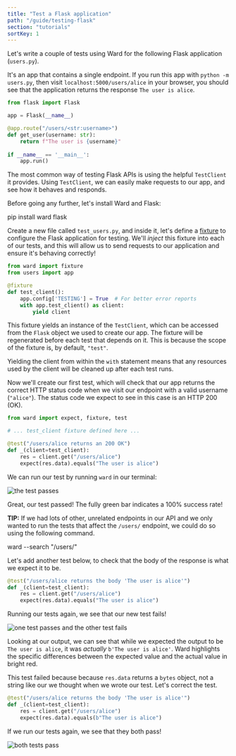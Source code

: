 ```yaml
---
title: "Test a Flask application"
path: "/guide/testing-flask"
section: "tutorials"
sortKey: 1
---
```


Let's write a couple of tests using Ward for the following Flask application (`users.py`).

It's an app that contains a single endpoint. If you run this app with `python -m users.py`,
then visit `localhost:5000/users/alice` in your browser, you should see that the application
returns the response `The user is alice`.

```python
from flask import Flask

app = Flask(__name__)

@app.route("/users/<str:username>")
def get_user(username: str):
    return f"The user is {username}"
    
if __name__ == '__main__':
    app.run()
```

The most common way of testing Flask APIs is using the helpful `TestClient` it provides.
Using `TestClient`, we can easily make requests to our app, and see how it behaves and responds.

Before going any further, let's install Ward and Flask:

<TerminalCommand>
pip install ward flask
</TerminalCommand>

Create a new file called `test_users.py`, and inside it, let's define a [fixture](/guide/fixtures) to configure
the Flask application for testing. We'll *inject* this fixture into each of our tests, and this will allow us to
send requests to our application and ensure it's behaving correctly!

```python
from ward import fixture
from users import app

@fixture
def test_client():
    app.config['TESTING'] = True  # For better error reports    
    with app.test_client() as client:
        yield client
```

This fixture yields an instance of the `TestClient`, which can be accessed from the `Flask` object we
used to create our app. The fixture will be regenerated before each test that depends on it. This is 
because the scope of the fixture is, by default, `"test"`.

Yielding the client from within the `with` statement means that any resources
used by the client will be cleaned up after each test runs.

Now we'll create our first test, which will check that our app returns the correct HTTP status code when we
visit our endpoint with a valid username (`"alice"`). The status code we expect to see in this case is an HTTP 200 (OK).

```python
from ward import expect, fixture, test

# ... test_client fixture defined here ...

@test("/users/alice returns an 200 OK")
def _(client=test_client):
    res = client.get("/users/alice")
    expect(res.data).equals("The user is alice")
```

We can run our test by running `ward` in our terminal:

![the test passes](../../images/ward_flask_1.png)

Great, our test passed! The fully green bar indicates a 100% success rate!

**<Blue>TIP:</Blue>** If we had lots of other, unrelated endpoints in our API and we only wanted
to run the tests that affect the `/users/` endpoint, we could do so using the following command.

<TerminalCommand>
ward --search <Blue>"/users/"</Blue>
</TerminalCommand>

Let's add another test below, to check that the body of the response is what we
expect it to be.

```python
@test("/users/alice returns the body 'The user is alice'")
def _(client=test_client):
    res = client.get("/users/alice")
    expect(res.data).equals("The user is alice")
```

Running our tests again, we see that our new test fails!

![one test passes and the other test fails](../../images/ward_flask_2.png)

Looking at our output, we can see that while we expected the output to 
be `The user is alice`, it was *actually* `b'The user is alice'`. Ward
highlights the specific differences between the expected value and the actual
 value in bright red. 

This test failed because because `res.data` returns a `bytes` object, not a string like our
we thought when we wrote our test. Let's correct the test.

```python
@test("/users/alice returns the body 'The user is alice'")
def _(client=test_client):
    res = client.get("/users/alice")
    expect(res.data).equals(b"The user is alice")
```

If we run our tests again, we see that they both pass!

![both tests pass](../../images/ward_flask_3.png)

